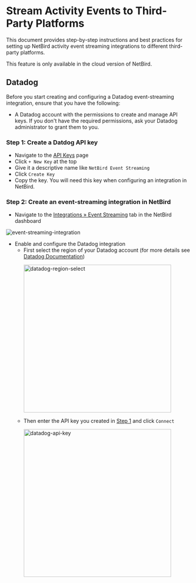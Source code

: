 # Stream Activity Events to Third-Party Platforms

This document provides step-by-step instructions and best practices for setting up NetBird activity event streaming integrations to different third-party platforms.

<Note>
     This feature is only available in the cloud version of NetBird.
</Note>

## Datadog

Before you start creating and configuring a Datadog event-streaming integration, ensure that you have the following:
- A Datadog account with the permissions to create and manage API keys. If you don't have the required permissions, ask your Datadog administrator to grant them to you.

### Step 1: Create a Datdog API key
- Navigate to the [API Keys](https://app.datadoghq.eu/organization-settings/api-keys) page
- Click `+ New Key` at the top
- Give it a descriptive name like `NetBird Event Streaming`
- Click `Create Key`
- Copy the key. You will need this key when configuring an integration in NetBird.
### Step 2: Create an event-streaming integration in NetBird
- Navigate to the [Integrations &raquo; Event Streaming](https://preview.netbird.io/integrations) tab in the NetBird dashboard
<p>
    <img src="/docs-static/img/how-to-guides/event-streaming-integration.png" alt="event-streaming-integration" className="imagewrapper"/>
</p>

- Enable and configure the Datadog integration
  - First select the region of your Datadog account (for more details see [Datadog Documentation](https://docs.datadoghq.com/getting_started/site/))
    <p>
      <img src="/docs-static/img/how-to-guides/datadog-region-select.png" alt="datadog-region-select" className="imagewrapper" width="400"/>
    </p>
  - Then enter the API key you created in [Step 1](#step-1-create-a-datdog-api-key) and click `Connect`
    <p>
        <img src="/docs-static/img/how-to-guides/datadog-api-key.png" alt="datadog-api-key" className="imagewrapper" width="400"/>
    </p>